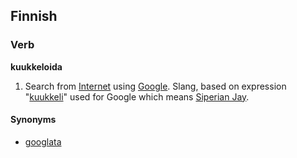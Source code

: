 ==Finnish==
===Verb===
'''kuukkeloida'''
#Search from [[Internet]] using [[Google]]. Slang, based on expression "[[kuukkeli]]" used for Google which means [[Siperian Jay]].
====Synonyms====
*[[googlata]]